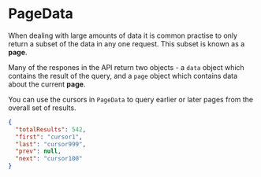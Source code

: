 
# PageData

When dealing with large amounts of data it is common practise to only return a subset of the data in any one request. This subset is known as a **page**.

Many of the respones in the API return two objects - a `data` object which contains the result of the query, and a `page` object which contains data about the current **page**.

You can use the cursors in `PageData` to query earlier or later pages from the overall set of results.

```json
{
  "totalResults": 542,
  "first": "cursor1",
  "last": "cursor999",
  "prev": null,
  "next": "cursor100"
}
```

<PageData />
